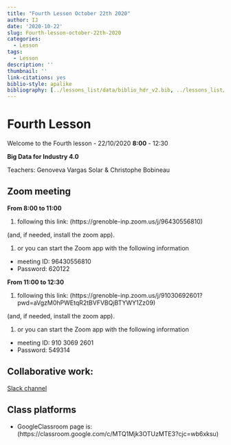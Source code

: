```yaml
---
title: "Fourth Lesson October 22th 2020"
author: IJ
date: '2020-10-22'
slug: Fourth-lesson-october-22th-2020
categories:
  - Lesson
tags:
  - Lesson
description: ''
thumbnail: ''
link-citations: yes
biblio-style: apalike
bibliography: [../lessons_list/data/biblio_hdr_v2.bib, ../lessons_list/data/Liste_Publi3.bib, ../lessons_list/data/biblio_SABD.bib]
---
```


# Fourth Lesson

Welcome to the Fourth lesson - 22/10/2020 **8:00** - 12:30

**Big Data for Industry 4.0**

Teachers: Genoveva Vargas Solar & Christophe Bobineau


## Zoom meeting

**From 8:00 to 11:00**

1. following this link: (https://grenoble-inp.zoom.us/j/96430556810)

(and, if needed, install the zoom app).

1. or you can start the Zoom app with the following information
  + meeting ID:  96430556810
  + Password:  620122
  
**From 11:00 to 12:30**

1. following this link: (https://grenoble-inp.zoom.us/j/91030692601?pwd=aVgzM0hPWEtqR2tBVFVBQjBTYWY1Zz09)

(and, if needed, install the zoom app).

1. or you can start the Zoom app with the following information
  + meeting ID: 910 3069 2601
  + Password: 549314


## Collaborative work:

[Slack channel](https://join.slack.com/t/grenobleinpgn-eu88686/shared_invite/zt-hfx5moad-TVv1JsL6coPWuLbJZe~v3g)


## Class platforms

- GoogleClassroom page is: (https://classroom.google.com/c/MTQ1Mjk3OTUzMTE3?cjc=wb6xksu)



